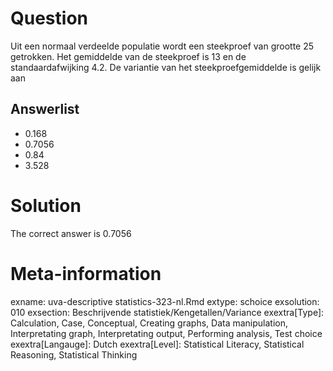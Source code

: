 Question
========

Uit een normaal verdeelde populatie wordt een steekproef van grootte 25 getrokken. Het gemiddelde van de steekproef is 13 en de standaardafwijking 4.2. De variantie van het steekproefgemiddelde is gelijk aan 

Answerlist
----------
* 0.168
* 0.7056
* 0.84
* 3.528

Solution
========

The correct answer is  0.7056 

Meta-information
================
exname: uva-descriptive statistics-323-nl.Rmd 
extype: schoice 
exsolution: 010 
exsection: Beschrijvende statistiek/Kengetallen/Variance
exextra[Type]: Calculation, Case, Conceptual, Creating graphs, Data manipulation, Interpretating graph, Interpretating output, Performing analysis, Test choice 
exextra[Langauge]: Dutch 
exextra[Level]: Statistical Literacy, Statistical Reasoning, Statistical Thinking 
